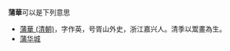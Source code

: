 '''蒲華'''可以是下列意思
*[[蒲華_(清朝)|蒲華 (清朝)]]，字作英，号胥山外史，浙江嘉兴人。清季以鬻畫為生。
*[[蒲华城|蒲华城]]
{{disambig|Cat=二字亞洲相關消歧義}}
